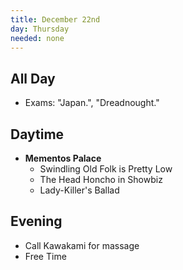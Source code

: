 ```yaml
---
title: December 22nd
day: Thursday
needed: none
---
```


## All Day
- Exams: "Japan.", "Dreadnought."

## Daytime
- **Mementos Palace**
    - Swindling Old Folk is Pretty Low
    - The Head Honcho in Showbiz
    - Lady-Killer's Ballad

## Evening
- Call Kawakami for massage
- Free Time